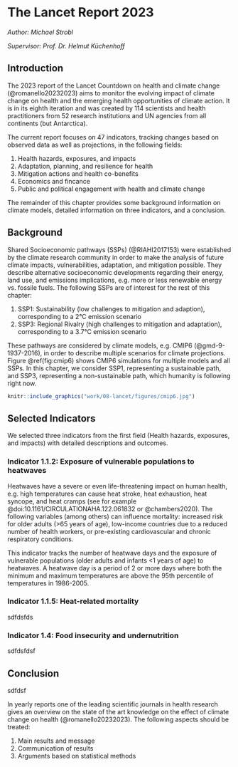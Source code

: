 # The Lancet Report 2023    {#he1}

*Author: Michael Strobl*

*Supervisor: Prof. Dr. Helmut Küchenhoff*



## Introduction

The 2023 report of the Lancet Countdown on health and climate change (@romanello20232023) aims to monitor the evolving impact of climate change on health and the emerging health opportunities of climate action. It is in its eighth iteration and was created by 114 scientists and health practitioners from 52 research institutions and UN agencies from all continents (but Antarctica). 

The current report focuses on 47 indicators, tracking changes based on observed data as well as projections, in the following fields:

#. Health hazards, exposures, and impacts
#. Adaptation, planning, and resilience for health
#. Mitigation actions and health co-benefits
#. Economics and fincance
#. Public and political engagement with health and climate change

The remainder of this chapter provides some background information on climate models, detailed information on three indicators, and a conclusion.

## Background

Shared Socioeconomic pathways (SSPs) (@RIAHI2017153) were established by the climate research community in order to make the analysis of future climate impacts, vulnerabilities, adaptation, and mitigation possible. They describe alternative socioeconomic developments regarding their energy, land use, and emissions implications, e.g. more or less renewable energy vs. fossile fuels. The following SSPs are of interest for the rest of this chapter:

#. SSP1: Sustainability (low challenges to mitigation and adaption), corresponding to a 2°C emission scenario
#. SSP3: Regional Rivalry (high challenges to mitigation and adaptation), corresponding to a 3.7°C emission scenario

These pathways are considered by climate models, e.g. CMIP6 (@gmd-9-1937-2016), in order to describe multiple scenarios for climate projections. Figure \@ref(fig:cmip6) shows CMIP6 simulations for multiple models and all SSPs. In this chapter, we consider SSP1, representing a sustainable path, and SSP3, representing a non-sustainable path, which humanity is following right now.

```r
knitr::include_graphics("work/08-lancet/figures/cmip6.jpg")
```

## Selected Indicators

We selected three indicators from the first field (Health hazards, exposures, and impacts) with detailed descriptions and outcomes.

### Indicator 1.1.2: Exposure of vulnerable populations to heatwaves

Heatwaves have a severe or even life-threatening impact on human health, e.g. high temperatures can cause heat stroke, heat exhaustion, heat syncope, and heat cramps (see for example @doi:10.1161/CIRCULATIONAHA.122.061832 or @chambers2020). The following variables (among others) can influence mortality: increased risk for older adults (>65 years of age), low-income countries due to a reduced number of health workers, or pre-existing cardiovascular and chronic respiratory conditions.

This indicator tracks the number of heatwave days and the exposure of vulnerable populations (older adults and infants <1 years of age) to heatwaves. A heatwave day is a period of 2 or more days where both the minimum and maximum temperatures are above the 95th percentile of temperatures in 1986-2005.

### Indicator 1.1.5: Heat-related mortality

sdfdsfds

### Indicator 1.4: Food insecurity and undernutrition

sdfdsfdsf

## Conclusion

sdfdsf

In yearly reports one of the leading scientific journals in health research 
gives an overview on the state of the art knowledge on the effect of climate 
change on health (@romanello20232023).  The following aspects should be treated: 



#. Main results and message 
#.  Communication of results 
#. Arguments based on statistical methods 

